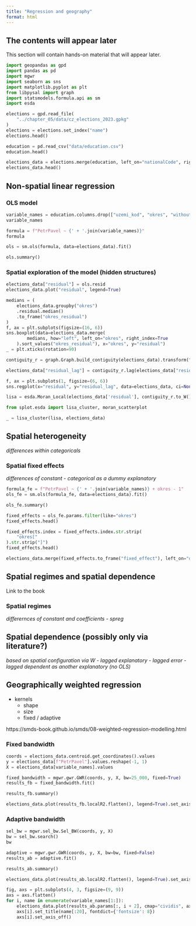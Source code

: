 ```yaml
---
title: "Regression and geography"
format: html
---
```


<!-- - non-spatial regression
- GWR
- feature eng
- spatial heterogeneity
- spatial dependence -->

::: {.callout-note appearance="simple"}

## The contents will appear later

This section will contain hands-on material that will appear later.

:::

```python
import geopandas as gpd
import pandas as pd
import mgwr
import seaborn as sns
import matplotlib.pyplot as plt
from libpysal import graph
import statsmodels.formula.api as sm
import esda
```

```python
elections = gpd.read_file(
    "../chapter_05/data/cz_elections_2023.gpkg"
)
elections = elections.set_index("name")
elections.head()
```

```python
education = pd.read_csv("data/education.csv")
education.head()
```

```python
elections_data = elections.merge(education, left_on="nationalCode", right_on="uzemi_kod")
elections_data.head()
```

## Non-spatial linear regression

### OLS model

```python
variable_names = education.columns.drop(["uzemi_kod", "okres", "without_education"])
variable_names
```

```python
formula = f"PetrPavel ~ {' + '.join(variable_names)}"
formula
```

```python
ols = sm.ols(formula, data=elections_data).fit()
```

```python
ols.summary()
```

### Spatial exploration of the model (hidden structures)

```python
elections_data["residual"] = ols.resid
elections_data.plot("residual", legend=True)
```

```python
medians = (
    elections_data.groupby("okres")
    .residual.median()
    .to_frame("okres_residual")
)
f, ax = plt.subplots(figsize=(16, 6))
sns.boxplot(data=elections_data.merge(
        medians, how="left", left_on="okres", right_index=True
    ).sort_values("okres_residual"), x="okres", y="residual")
_ = plt.xticks(rotation=90)
```

```python
contiguity_r = graph.Graph.build_contiguity(elections_data).transform("r")
```

```python
elections_data["residual_lag"] = contiguity_r.lag(elections_data["residual"])
```

```python
f, ax = plt.subplots(1, figsize=(6, 6))
sns.regplot(x="residual", y="residual_lag", data=elections_data, ci=None, ax=ax, marker=".", line_kws=dict(color="k"))
```
```python
lisa = esda.Moran_Local(elections_data['residual'], contiguity_r.to_W())
```

```python
from splot.esda import lisa_cluster, moran_scatterplot

_ = lisa_cluster(lisa, elections_data)
```

## Spatial heterogeneity

_differences within categoricals_

### Spatial fixed effects

_differences of constant - categorical as a dummy explanatory_


```python
formula_fe = f"PetrPavel ~ {' + '.join(variable_names)} + okres - 1"
ols_fe = sm.ols(formula_fe, data=elections_data).fit()
```

```python
ols_fe.summary()
```

```python
fixed_effects = ols_fe.params.filter(like="okres")
fixed_effects.head()
```

```python
fixed_effects.index = fixed_effects.index.str.strip(
    "okres["
).str.strip("]")
fixed_effects.head()
```

```python
elections_data.merge(fixed_effects.to_frame("fixed_effect"), left_on="okres", right_index=True, how="left").plot("fixed_effect", legend=True, vmin=30, vmax=70, cmap="PRGn").set_axis_off()
```

::: {.callout-tip}
# Spatial regimes and spatial dependence

Link to the book

### Spatial regimes

_differernces of constant and coefficients - spreg_

## Spatial dependence (possibly only via literature?)

_based on spatial configuration via W_
    - _lagged explanatory_
    - _lagged error_
    - _lagged dependent as another explanatory (no OLS)_
:::

## Geographically weighted regression

- kernels
    - shape
    - size
    - fixed / adaptive

https://smds-book.github.io/smds/08-weighted-regression-modelling.html

### Fixed bandwidth

```python
coords = elections_data.centroid.get_coordinates().values
y = elections_data[f"PetrPavel"].values.reshape(-1, 1)
X = elections_data[variable_names].values
```

```python
fixed_bandwidth = mgwr.gwr.GWR(coords, y, X, bw=25_000, fixed=True)
results_fb = fixed_bandwidth.fit()
```

```python
results_fb.summary()
```

```python
elections_data.plot(results_fb.localR2.flatten(), legend=True).set_axis_off()
```

### Adaptive bandwidth

```python
sel_bw = mgwr.sel_bw.Sel_BW(coords, y, X)
bw = sel_bw.search()
bw
```

```python
adaptive = mgwr.gwr.GWR(coords, y, X, bw=bw, fixed=False)
results_ab = adaptive.fit()
```

```python
results_ab.summary()
```

```python
elections_data.plot(results_ab.localR2.flatten(), legend=True).set_axis_off()
```


```python
fig, axs = plt.subplots(4, 3, figsize=(9, 9))
axs = axs.flatten()
for i, name in enumerate(variable_names[1:]):
    elections_data.plot(results_ab.params[:, i + 2], cmap="cividis", ax=axs[i])
    axs[i].set_title(name[:20], fontdict={'fontsize': 8})
    axs[i].set_axis_off()
```

